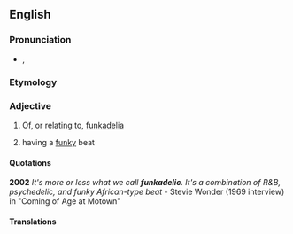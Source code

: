 ==English==

===Pronunciation===
* {{enPR|fŭngk'ə-dĕlʹĭk}}, {{IPA|/ˌfʌŋkəˈdɛlɪk/|lang=en}}

===Etymology===
{{blend|funk|psychedelic|lang=en}}

===Adjective===
{{head|en}}

# {{context|music|lang=en}} Of, or relating to, [[funkadelia]]
# {{context|music|slang|lang=en}} having a [[funky]] beat

====Quotations====
'''2002''' ''It's more or less what we call '''funkadelic'''. It's a combination of R&B, psychedelic, and funky African-type beat'' - Stevie Wonder (1969 interview) in "Coming of Age at Motown"

<!--unlikely to be correct

====Related terms====
* [[funkadelicacy]]
* [[funkadelicate]]
-->

====Translations====
{{trans-top|music slang having a funky beat}}
{{trans-mid}}
{{trans-bottom}}